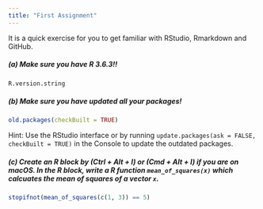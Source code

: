 ```yaml
---
title: "First Assignment"
---
```


It is a quick exercise for you to get familiar with RStudio, Rmarkdown and GitHub. 


##### (a) Make sure you have R 3.6.3!!

```r
R.version.string
```

##### (b) Make sure you have updated all your packages!

```r
old.packages(checkBuilt = TRUE)
```

Hint: Use the RStudio interface or by running `update.packages(ask = FALSE, checkBuilt = TRUE)` in the Console to update the outdated packages.


##### (c) Create an R block by (Ctrl + Alt + I) or (Cmd + Alt + I) if you are on macOS. In the R block, write a R function `mean_of_squares(x)` which calcuates the mean of squares of a vector `x`.


```r
stopifnot(mean_of_squares(c(1, 3)) == 5)
```
